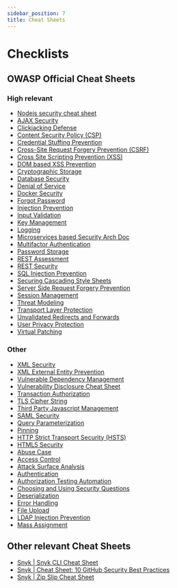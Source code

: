 ```yaml
---
sidebar_position: 7
title: Cheat Sheets
---
```



# Checklists

## OWASP Official Cheat Sheets

### High relevant

- [Nodejs security cheat sheet](https://cheatsheetseries.owasp.org/cheatsheets/Nodejs_security_cheat_sheet.html)
- [AJAX Security](https://cheatsheetseries.owasp.org/cheatsheets/AJAX_Security_Cheat_Sheet.html)
- [Clickjacking Defense](https://cheatsheetseries.owasp.org/cheatsheets/Clickjacking_Defense_Cheat_Sheet.html)
- [Content Security Policy (CSP)](https://cheatsheetseries.owasp.org/cheatsheets/Content_Security_Policy_Cheat_Sheet.html)
- [Credential Stuffing Prevention](https://cheatsheetseries.owasp.org/cheatsheets/Credential_Stuffing_Prevention_Cheat_Sheet.html)
- [Cross-Site Request Forgery Prevention (CSRF)](https://cheatsheetseries.owasp.org/cheatsheets/Cross-Site_Request_Forgery_Prevention_Cheat_Sheet.html)
- [Cross Site Scripting Prevention (XSS)](https://cheatsheetseries.owasp.org/cheatsheets/Cross_Site_Scripting_Prevention_Cheat_Sheet.html)
- [DOM based XSS Prevention](https://cheatsheetseries.owasp.org/cheatsheets/DOM_based_XSS_Prevention_Cheat_Sheet.html)
- [Cryptographic Storage](https://cheatsheetseries.owasp.org/cheatsheets/Cryptographic_Storage_Cheat_Sheet.html)
- [Database Security](https://cheatsheetseries.owasp.org/cheatsheets/Database_Security_Cheat_Sheet.html)
- [Denial of Service](https://cheatsheetseries.owasp.org/cheatsheets/Denial_of_Service_Cheat_Sheet.html)
- [Docker Security](https://cheatsheetseries.owasp.org/cheatsheets/Docker_Security_Cheat_Sheet.html)
- [Forgot Password](https://cheatsheetseries.owasp.org/cheatsheets/Forgot_Password_Cheat_Sheet.html)
- [Injection Prevention](https://cheatsheetseries.owasp.org/cheatsheets/Injection_Prevention_Cheat_Sheet.html)
- [Input Validation](https://cheatsheetseries.owasp.org/cheatsheets/Input_Validation_Cheat_Sheet.html)
- [Key Management](https://cheatsheetseries.owasp.org/cheatsheets/Key_Management_Cheat_Sheet.html)
- [Logging](https://cheatsheetseries.owasp.org/cheatsheets/Logging_Cheat_Sheet.html)
- [Microservices based Security Arch Doc](https://cheatsheetseries.owasp.org/cheatsheets/Microservices_based_Security_Arch_Doc_Cheat_Sheet.html)
- [Multifactor Authentication](https://cheatsheetseries.owasp.org/cheatsheets/Multifactor_Authentication_Cheat_Sheet.html)
- [Password Storage](https://cheatsheetseries.owasp.org/cheatsheets/Password_Storage_Cheat_Sheet.html)
- [REST Assessment](https://cheatsheetseries.owasp.org/cheatsheets/REST_Assessment_Cheat_Sheet.html)
- [REST Security](https://cheatsheetseries.owasp.org/cheatsheets/REST_Security_Cheat_Sheet.html)
- [SQL Injection Prevention](https://cheatsheetseries.owasp.org/cheatsheets/SQL_Injection_Prevention_Cheat_Sheet.html)
- [Securing Cascading Style Sheets](https://cheatsheetseries.owasp.org/cheatsheets/Securing_Cascading_Style_Sheets_Cheat_Sheet.html)
- [Server Side Request Forgery Prevention](https://cheatsheetseries.owasp.org/cheatsheets/Server_Side_Request_Forgery_Prevention_Cheat_Sheet.html)
- [Session Management](https://cheatsheetseries.owasp.org/cheatsheets/Session_Management_Cheat_Sheet.html)
- [Threat Modeling](https://cheatsheetseries.owasp.org/cheatsheets/Threat_Modeling_Cheat_Sheet.html)
- [Transport Layer Protection](https://cheatsheetseries.owasp.org/cheatsheets/Transport_Layer_Protection_Cheat_Sheet.html)
- [Unvalidated Redirects and Forwards](https://cheatsheetseries.owasp.org/cheatsheets/Unvalidated_Redirects_and_Forwards_Cheat_Sheet.html)
- [User Privacy Protection](https://cheatsheetseries.owasp.org/cheatsheets/User_Privacy_Protection_Cheat_Sheet.html)
- [Virtual Patching](https://cheatsheetseries.owasp.org/cheatsheets/Virtual_Patching_Cheat_Sheet.html)

### Other

- [XML Security](https://cheatsheetseries.owasp.org/cheatsheets/XML_Security_Cheat_Sheet.html)
- [XML External Entity Prevention](https://cheatsheetseries.owasp.org/cheatsheets/XML_External_Entity_Prevention_Cheat_Sheet.html)
- [Vulnerable Dependency Management](https://cheatsheetseries.owasp.org/cheatsheets/Vulnerable_Dependency_Management_Cheat_Sheet.html)
- [Vulnerability Disclosure Cheat Sheet](https://cheatsheetseries.owasp.org/cheatsheets/Vulnerability_Disclosure_Cheat_Sheet.html)
- [Transaction Authorization](https://cheatsheetseries.owasp.org/cheatsheets/Transaction_Authorization_Cheat_Sheet.html)
- [TLS Cipher String](https://cheatsheetseries.owasp.org/cheatsheets/TLS_Cipher_String_Cheat_Sheet.html)
- [Third Party Javascript Management](https://cheatsheetseries.owasp.org/cheatsheets/Third_Party_Javascript_Management_Cheat_Sheet.html)
- [SAML Security](https://cheatsheetseries.owasp.org/cheatsheets/SAML_Security_Cheat_Sheet.html)
- [Query Parameterization](https://cheatsheetseries.owasp.org/cheatsheets/Query_Parameterization_Cheat_Sheet.html)
- [Pinning](https://cheatsheetseries.owasp.org/cheatsheets/Pinning_Cheat_Sheet.html)
- [HTTP Strict Transport Security (HSTS)](https://cheatsheetseries.owasp.org/cheatsheets/HTTP_Strict_Transport_Security_Cheat_Sheet.html)
- [HTML5 Security](https://cheatsheetseries.owasp.org/cheatsheets/HTML5_Security_Cheat_Sheet.html)
- [Abuse Case](https://cheatsheetseries.owasp.org/cheatsheets/Abuse_Case_Cheat_Sheet.html)
- [Access Control](https://cheatsheetseries.owasp.org/cheatsheets/Access_Control_Cheat_Sheet.html)
- [Attack Surface Analysis](https://cheatsheetseries.owasp.org/cheatsheets/Attack_Surface_Analysis_Cheat_Sheet.html)
- [Authentication](https://cheatsheetseries.owasp.org/cheatsheets/Authentication_Cheat_Sheet.html)
- [Authorization Testing Automation](https://cheatsheetseries.owasp.org/cheatsheets/Authorization_Testing_Automation.html)
- [Choosing and Using Security Questions](https://cheatsheetseries.owasp.org/cheatsheets/Choosing_and_Using_Security_Questions_Cheat_Sheet.html)
- [Deserialization](https://cheatsheetseries.owasp.org/cheatsheets/Deserialization_Cheat_Sheet.html)
- [Error Handling](https://cheatsheetseries.owasp.org/cheatsheets/Error_Handling_Cheat_Sheet.html)
- [File Upload](https://cheatsheetseries.owasp.org/cheatsheets/File_Upload_Cheat_Sheet.html)
- [LDAP Injection Prevention](https://cheatsheetseries.owasp.org/cheatsheets/LDAP_Injection_Prevention_Cheat_Sheet.html)
- [Mass Assignment](https://cheatsheetseries.owasp.org/cheatsheets/Mass_Assignment_Cheat_Sheet.html)

## Other relevant Cheat Sheets

- [Snyk | Snyk CLI Cheat Sheet](https://res.cloudinary.com/snyk/image/upload/v1551195097/Snyk_CLI_Cheat_Sheet.pdf)
- [Snyk | Cheat Sheet: 10 GitHub Security Best Practices](https://res.cloudinary.com/snyk/image/upload/v1535626770/blog/10_GitHub_Security_Best_Practices_cheat_sheet.pdf)
- [Snyk | Zip Slip Cheat Sheet](https://res.cloudinary.com/snyk/image/upload/v1530192988/blog/zip-slip-cheat-sheet.pdf)